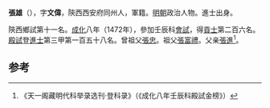 {{Otheruses|张雄|other=同名或類似名的其它條目描述}}
'''張雄'''（{{bd|1442年||？}}），字'''文偉'''，陝西西安府同州人，軍籍。[[明朝|明朝]]政治人物。進士出身。

陝西鄉試第十一名。[[成化|成化]]八年（1472年），參加壬辰科[[會試|會試]]，得[[貢士|貢士]]第二百六名。[[殿試|殿試]]登[[進士|進士]]第三甲第一百五十八名。曾祖父[[張忠|張忠]]。祖父[[張富禮|張富禮]]。父亲[[張進|張進]]<ref>《天一阁藏明代科举录选刊·登科录》（《成化八年壬辰科殿試金榜》）</ref>。

==参考==
{{reflist}}
{{明朝人物小作品}}
{{成化八年壬辰科殿試金榜}}
